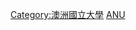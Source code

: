 {{noteTA
|1=zh:澳大利亞;zh-hant:澳洲;zh-hans:澳大利亚;zh-cn:澳洲;zh-tw:澳洲;zh-hk:澳洲;zh-mo:澳洲;
|2=zh:澳大利亚;zh-hant:澳洲;zh-hans:澳大利亚;zh-cn:澳洲;zh-tw:澳洲;zh-hk:澳洲;zh-mo:澳洲;
}}

[[Category:澳洲國立大學|Category:澳洲國立大學]]
[[Category:澳大利亞大學教師|ANU]]